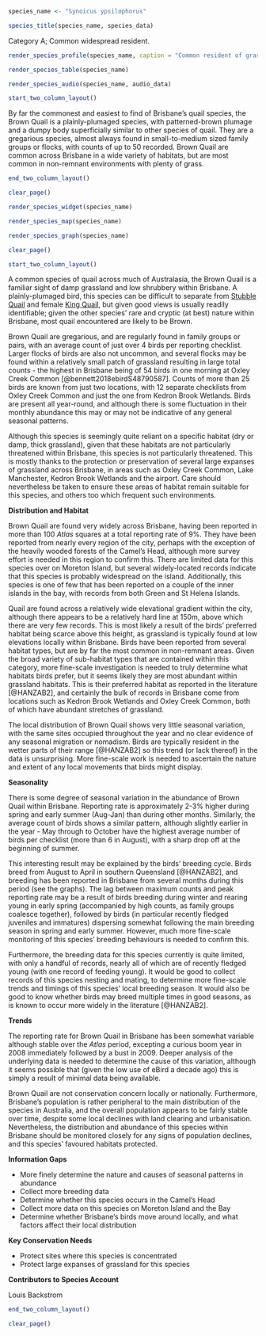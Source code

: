 ```r
species_name <- "Synoicus ypsilophorus"
```

```r
species_title(species_name, species_data)
```

Category A; Common widespread resident.

```r
render_species_profile(species_name, caption = "Common resident of grasslands across Brisbane. Year-round resident, although local nomadic movement may occur in some areas. Not of conservation concern. Photo by Louis Backstrom, Kedron Brook Wetlands, 15 Mar 2018.")
```

```r
render_species_table(species_name)
```

```r
render_species_audio(species_name, audio_data)
```

```r
start_two_column_layout()
```

By far the commonest and easiest to find of Brisbane's quail species, the Brown Quail is a plainly-plumaged species, with patterned-brown plumage and a dumpy body superficially similar to other species of quail. They are a gregarious species, almost always found in small-to-medium sized family groups or flocks, with counts of up to 50 recorded. Brown Quail are common across Brisbane in a wide variety of habitats, but are most common in non-remnant environments with plenty of grass.

```r
end_two_column_layout()
```

```r
clear_page()
```

```r
render_species_widget(species_name)
```

```r
render_species_map(species_name)
```

```r
render_species_graph(species_name)
```

```r
clear_page()
```

```r
start_two_column_layout()
```

A common species of quail across much of Australasia, the Brown Quail is a familiar sight of damp grassland and low shrubbery within Brisbane. A plainly-plumaged bird, this species can be difficult to separate from [Stubble Quail](stubble-quail-coturnix-pectoralis) and female [King Quail](#king-quail-synoicus-chinensis), but given good views is usually readily identifiable; given the other species' rare and cryptic (at best) nature within Brisbane, most quail encountered are likely to be Brown.

Brown Quail are gregarious, and are regularly found in family groups or pairs, with an average count of just over 4 birds per reporting checklist. Larger flocks of birds are also not uncommon, and several flocks may be found within a relatively small patch of grassland resulting in large total counts - the highest in Brisbane being of 54 birds in one morning at Oxley Creek Common [@bennett2018ebirdS48790587]. Counts of more than 25 birds are known from just two locations, with 12 separate checklists from Oxley Creek Common and just the one from Kedron Brook Wetlands. Birds are present all year-round, and although there is some fluctuation in their monthly abundance this may or may not be indicative of any general seasonal patterns.

Although this species is seemingly quite reliant on a specific habitat (dry or damp, thick grassland), given that these habitats are not particularly threatened within Brisbane, this species is not particularly threatened. This is mostly thanks to the protection or preservation of several large expanses of grassland across Brisbane, in areas such as Oxley Creek Common, Lake Manchester, Kedron Brook Wetlands and the airport. Care should nevertheless be taken to ensure these areas of habitat remain suitable for this species, and others too which frequent such environments.

**Distribution and Habitat**

Brown Quail are found very widely across Brisbane, having been reported in more than 100 _Atlas_ squares at a total reporting rate of 9%. They have been reported from nearly every region of the city, perhaps with the exception of the heavily wooded forests of the Camel's Head, although more survey effort is needed in this region to confirm this. There are limited data for this species over on Moreton Island, but several widely-located records indicate that this species is probably widespread on the island. Additionally, this species is one of few that has been reported on a couple of the inner islands in the bay, with records from both Green and St Helena Islands.

Quail are found across a relatively wide elevational gradient within the city, although there appears to be a relatively hard line at 150m, above which there are very few records. This is most likely a result of the birds' preferred habitat being scarce above this height, as grassland is typically found at low elevations locally within Brisbane. Birds have been reported from several habitat types, but are by far the most common in non-remnant areas. Given the broad variety of sub-habitat types that are contained within this category, more fine-scale investigation is needed to truly determine what habitats birds prefer, but it seems likely they are most abundant within grassland habitats. This is their preferred habitat as reported in the literature [@HANZAB2], and certainly the bulk of records in Brisbane come from locations such as Kedron Brook Wetlands and Oxley Creek Common, both of which have abundant stretches of grassland.

The local distribution of Brown Quail shows very little seasonal variation, with the same sites occupied throughout the year and no clear evidence of any seasonal migration or nomadism. Birds are typically resident in the wetter parts of their range [@HANZAB2] so this trend (or lack thereof) in the data is unsurprising. More fine-scale work is needed to ascertain the nature and extent of any local movements that birds might display.

**Seasonality**

There is some degree of seasonal variation in the abundance of Brown Quail within Brisbane. Reporting rate is approximately 2-3% higher during spring and early summer (Aug-Jan) than during other months. Similarly, the average count of birds shows a similar pattern, although slightly earlier in the year - May through to October have the highest average number of birds per checklist (more than 6 in August), with a sharp drop off at the beginning of summer.

This interesting result may be explained by the birds' breeding cycle. Birds breed from August to April in southern Queensland [@HANZAB2], and breeding has been reported in Brisbane from several months during this period (see the graphs). The lag between maximum counts and peak reporting rate may be a result of birds breeding during winter and rearing young in early spring (accompanied by high counts, as family groups coalesce together), followed by birds (in particular recently fledged juveniles and immatures) dispersing somewhat following the main breeding season in spring and early summer. However, much more fine-scale monitoring of this species' breeding behaviours is needed to confirm this.

Furthermore, the breeding data for this species currently is quite limited, with only a handful of records, nearly all of which are of recently fledged young (with one record of feeding young). It would be good to collect records of this species nesting and mating, to determine more fine-scale trends and timings of this species' local breeding season. It would also be good to know whether birds may breed multiple times in good seasons, as is known to occur more widely in the literature [@HANZAB2].

**Trends**

The reporting rate for Brown Quail in Brisbane has been somewhat variable although stable over the _Atlas_ period, excepting a curious boom year in 2008 immediately followed by a bust in 2009. Deeper analysis of the underlying data is needed to determine the cause of this variation, although it seems possible that (given the low use of eBird a decade ago) this is simply a result of minimal data being available.

Brown Quail are not conservation concern locally or nationally. Furthermore, Brisbane’s population is rather peripheral to the main distribution of the species in Australia, and the overall population appears to be fairly stable over time, despite some local declines with land clearing and urbanisation. Nevertheless, the distribution and abundance of this species within Brisbane should be monitored closely for any signs of population declines, and this species' favoured habitats protected.

**Information Gaps**

- More finely determine the nature and causes of seasonal patterns in abundance
- Collect more breeding data
- Determine whether this species occurs in the Camel's Head
- Collect more data on this species on Moreton Island and the Bay
- Determine whether Brisbane's birds move around locally, and what factors affect their local distribution   

**Key Conservation Needs**

- Protect sites where this species is concentrated
- Protect large expanses of grassland for this species

**Contributors to Species Account**

Louis Backstrom

```r
end_two_column_layout()
```

```r
clear_page()
```
